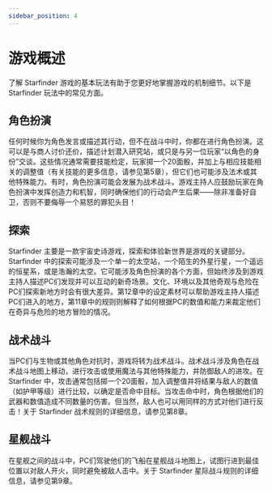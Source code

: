 ```yaml
---
sidebar_position: 4
---
```


# 游戏概述

了解 Starfinder 游戏的基本玩法有助于您更好地掌握游戏的机制细节。以下是 Starfinder 玩法中的常见方面。

## 角色扮演

任何时候你为角色发言或描述其行动，但不在战斗中时，你都在进行角色扮演。这可以是与商人讨价还价，描述计划潜入研究站，或只是与另一位玩家“以角色的身份”交谈。这些情况通常需要技能检定，玩家掷一个20面骰，并加上与相应技能相关的调整值（有关技能的更多信息，请参见第5章），但它们也可能涉及法术或其他特殊能力。有时，角色扮演可能会发展为战术战斗。游戏主持人应鼓励玩家在角色扮演中发挥创造力和机智，同时确保他们的行动会产生后果——除非准备好自卫，否则不要侮辱一个易怒的罪犯头目！

## 探索

Starfinder 主要是一款宇宙史诗游戏，探索和体验新世界是游戏的关键部分。Starfinder 中的探索可能涉及一个单一的太空站，一个陌生的外星行星，一个遥远的恒星系，或是浩瀚的太空。它可能涉及角色扮演的各个方面，但始终涉及到游戏主持人描述PC们发现并可以互动的新奇场景。文化、环境以及其他奇观与危险在PC们探索新地方时会有很大差异。第12章中的设定素材可以帮助游戏主持人描述PC们进入的地方，第11章中的规则则解释了如何根据PC的数值和能力来裁定他们在奇异与危险的地方冒险的情况。

## 战术战斗

当PC们与生物或其他角色对抗时，游戏将转为战术战斗。战术战斗涉及角色在战术战斗地图上移动，进行攻击或使用魔法与其他特殊能力，并防御敌人的进攻。在 Starfinder 中，攻击通常包括掷一个20面骰，加入调整值并将结果与敌人的数值（如护甲等级）进行比较，以确定是否命中目标。当攻击命中时，角色根据他们的武器和数值造成不同数量的伤害。但当然，敌人也可以用同样的方式对他们进行反击！关于 Starfinder 战术规则的详细信息，请参见第8章。

## 星舰战斗

在星舰之间的战斗中，PC们驾驶他们的飞船在星舰战斗地图上，试图行进到最佳位置以对敌人开火，同时避免被敌人击中。关于 Starfinder 星际战斗规则的详细信息，请参见第9章。